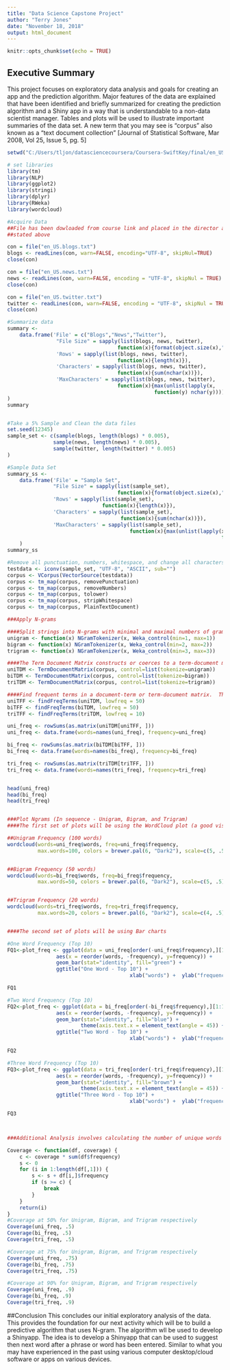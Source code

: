 ---
title: "Data Science Capstone Project"
author: "Terry Jones"
date: "November 18, 2018"
output: html_document
---

```{r setup, include=FALSE}
knitr::opts_chunk$set(echo = TRUE)
```

## Executive Summary

This project focuses on exploratory data analysis and goals for creating an app and the prediction algorithm. Major features of the data are explained that have been identified and briefly summarized for creating the prediction algorithm and a Shiny app in a way that is understandable to a non-data scientist manager. Tables and plots will be used to illustrate important summaries of the data set. A new term that you may see is "corpus" also known as a "text document collection" [Journal of Statistical Software, Mar 2008, Vol 25, Issue 5, pg. 5]

```{r, eval=FALSE}
setwd("C:/Users/tljon/datasciencecoursera/Coursera-SwiftKey/final/en_US")

# set libraries
library(tm)
library(NLP)
library(ggplot2)
library(stringi)
library(dplyr)
library(RWeka)
library(wordcloud)
```

```{r}
#Acquire Data
##File has been dowloaded from course link and placed in the director as
##stated above

con = file("en_US.blogs.txt")
blogs <- readLines(con, warn=FALSE, encoding="UTF-8", skipNul=TRUE)
close(con)

con = file("en_US.news.txt")
news <- readLines(con, warn=FALSE, encoding = "UTF-8", skipNul = TRUE)
close(con)

con = file("en_US.twitter.txt")
twitter <- readLines(con, warn=FALSE, encoding = "UTF-8", skipNul = TRUE)
close(con)

#Summarize data
summary <- 
    data.frame('File' = c("Blogs","News","Twitter"),
                "File Size" = sapply(list(blogs, news, twitter), 
                                    function(x){format(object.size(x),"MB")}),
                'Rows' = sapply(list(blogs, news, twitter), 
                                    function(x){length(x)}),
                'Characters' = sapply(list(blogs, news, twitter), 
                                    function(x){sum(nchar(x))}),
                'MaxCharacters' = sapply(list(blogs, news, twitter), 
                                    function(x){max(unlist(lapply(x,
                                                function(y) nchar(y))))})
)
summary


#Take a 5% Sample and Clean the data files
set.seed(12345)
sample_set <- c(sample(blogs, length(blogs) * 0.005),
               sample(news, length(news) * 0.005),
               sample(twitter, length(twitter) * 0.005)
)

#Sample Data Set
summary_ss <- 
    data.frame('File' = "Sample Set",
               "File Size" = sapply(list(sample_set), 
                                    function(x){format(object.size(x),"MB")}),
               'Rows' = sapply(list(sample_set), 
                               function(x){length(x)}),
               'Characters' = sapply(list(sample_set), 
                                     function(x){sum(nchar(x))}),
               'MaxCharacters' = sapply(list(sample_set), 
                                        function(x){max(unlist(lapply(x,
                                                                      function(y) nchar(y))))})
    )
summary_ss

#Remove all punctuation, numbers, whitespace, and change all characters to lower case, and plain text
testdata <- iconv(sample_set, "UTF-8", "ASCII", sub="")
corpus <- VCorpus(VectorSource(testdata))
corpus <- tm_map(corpus, removePunctuation)
corpus <- tm_map(corpus, removeNumbers)
corpus <- tm_map(corpus, tolower)
corpus <- tm_map(corpus, stripWhitespace)
corpus <- tm_map(corpus, PlainTextDocument)

###Apply N-grams

####Split strings into N-grams with minimal and maximal numbers of grams.  Result is a character vector with the tokenized strings.
unigram <- function(x) NGramTokenizer(x, Weka_control(min=1, max=1))
bigram <- function(x) NGramTokenizer(x, Weka_control(min=2, max=2))
trigram <- function(x) NGramTokenizer(x, Weka_control(min=3, max=3))

####The Term Document Matrix constructs or coerces to a term-document matrix or a document-term matrix.  
uniTDM <- TermDocumentMatrix(corpus, control=list(tokenize=unigram))
biTDM <- TermDocumentMatrix(corpus, control=list(tokenize=bigram))
triTDM <- TermDocumentMatrix(corpus, control=list(tokenize=trigram))

####Find frequent terms in a document-term or term-document matrix.  This method works for all numeric weightings.  Returns a character vector of terms in "x" which occur more or equal often tha "lowfreq" times and less or equal often than "highfreq" times.
uniTFF <- findFreqTerms(uniTDM, lowfreq = 50)
biTFF <- findFreqTerms(biTDM, lowfreq = 50)
triTFF <- findFreqTerms(triTDM, lowfreq = 10)

uni_freq <- rowSums(as.matrix(uniTDM[uniTFF, ]))
uni_freq <- data.frame(words=names(uni_freq), frequency=uni_freq)

bi_freq <- rowSums(as.matrix(biTDM[biTFF, ]))
bi_freq <- data.frame(words=names(bi_freq), frequency=bi_freq)

tri_freq <- rowSums(as.matrix(triTDM[triTFF, ]))
tri_freq <- data.frame(words=names(tri_freq), frequency=tri_freq)


head(uni_freq)
head(bi_freq)
head(tri_freq)


###Plot Ngrams (In sequence - Unigram, Bigram, and Trigram)
####The first set of plots will be using the WordCloud plot (a good visual)

##Unigram Frequency (100 words)
wordcloud(words=uni_freq$words, freq=uni_freq$frequency, 
          max.words=100, colors = brewer.pal(6, "Dark2"), scale=c(5, .5))


##Bigram Frequency (50 words)
wordcloud(words=bi_freq$words, freq=bi_freq$frequency, 
          max.words=50, colors = brewer.pal(6, "Dark2"), scale=c(5, .5))


##Trigram Frequency (20 words)
wordcloud(words=tri_freq$words, freq=tri_freq$frequency, 
          max.words=20, colors = brewer.pal(6, "Dark2"), scale=c(4, .5))


####The second set of plots will be using Bar charts

#One Word Frequency (Top 10)
FQ1<-plot_freq <- ggplot(data = uni_freq[order(-uni_freq$frequency),][1:10, ], 
                aes(x = reorder(words, -frequency), y=frequency)) +
                geom_bar(stat="identity", fill="green") + 
                ggtitle("One Word - Top 10") + 
                                        xlab("words") +  ylab("frequency")

FQ1

#Two Word Frequency (Top 10)
FQ2<-plot_freq <- ggplot(data = bi_freq[order(-bi_freq$frequency),][1:10, ], 
                aes(x = reorder(words, -frequency), y=frequency)) +
                geom_bar(stat="identity", fill="blue") + 
                        theme(axis.text.x = element_text(angle = 45)) + 
                ggtitle("Two Word - Top 10") + 
                                        xlab("words") +  ylab("frequency")

FQ2

#Three Word Frequency (Top 10)
FQ3<-plot_freq <- ggplot(data = tri_freq[order(-tri_freq$frequency),][1:10, ], 
                aes(x = reorder(words, -frequency), y=frequency)) +
                geom_bar(stat="identity", fill="brown") + 
                        theme(axis.text.x = element_text(angle = 45)) + 
                ggtitle("Three Word - Top 10") + 
                                        xlab("words") +  ylab("frequency")

FQ3



###Additional Analysis involves calculating the number of unique words needed in a frequency dictionary to cover 50%, 75%, and 90% of all word instances in the file for each N-gram - Unigram, Bigram, and Trigram respectively 

Coverage <- function(df, coverage) {
    c <- coverage * sum(df$frequency)
    s <- 0
    for (i in 1:length(df[,1])) {
        s <- s + df[i,]$frequency
        if (s >= c) {
            break
        }
    }
    return(i)
}
#Coverage at 50% for Unigram, Bigram, and Trigram respectively 
Coverage(uni_freq, .5)
Coverage(bi_freq, .5)
Coverage(tri_freq, .5)

#Coverage at 75% for Unigram, Bigram, and Trigram respectively 
Coverage(uni_freq, .75)
Coverage(bi_freq, .75)
Coverage(tri_freq, .75)

#Coverage at 90% for Unigram, Bigram, and Trigram respectively 
Coverage(uni_freq, .9)
Coverage(bi_freq, .9)
Coverage(tri_freq, .9)
```

##Conclusion
This concludes our initial exploratory analysis of the data.  This provides the foundation for our next activity which will be to build a predictive algorithm that uses N-gram.  The algorithm wll be used to develop a Shinyapp.  The idea is to develop a Shinyapp that can be used to suggest then next word after a phrase or word has been entered.  Similar to what you may have experienced in the past using various computer desktop/cloud software or apps on various devices.  